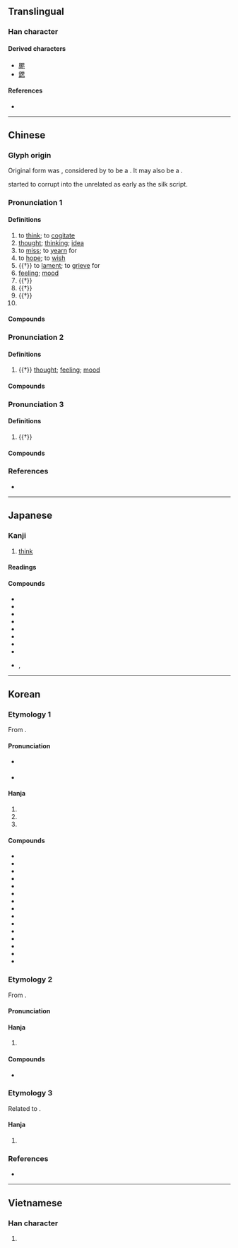 {{also|恖}}
{{character info}}
==Translingual==
{{stroke order|strokes=9}}

===Han character===
{{Han char|rn=61|rad=心|as=05|sn=9|four=60330|canj=WP|ids=⿱田心}}

====Derived characters====
* [[颸]]
* [[鍶]]

====References====
* {{Han ref|kx=0381.040|dkj=10462|dj=0709.070|hdz=42280.040|uh=601D|ud=24605|bh=ABE4|bd=44004}}

----

==Chinese==
{{zh-forms|alt=恖,𢙦}}

===Glyph origin===
{{Han etym}}
Original form was {{och-l|恖}}, considered by ''{{w|Shuowen}}'' to be a {{Han compound|ls=psc|囟|心|c1=p|c2=s|t2=heart|nocap=1}}. It may also be a {{Han compound|ls=ic|囟|心|t1=fontanel|t2=heart|nocap=1}}.

{{zh-l|*囟}} started to corrupt into the unrelated {{zh-l|*田}} as early as the silk script.

===Pronunciation 1===
{{zh-pron
|m=sī
|m-s=si1
|dg=сы1
|c=si1
|c-t=
|g=si1
|h=pfs=sṳ̂/sî;gd=si1
|h_note=sî - only in certain words (e.g. {{zh-l|*相思樹}})
|j=si1
|md=sṳ̆
|mn=xm,zz,tw:su/qz:sir/si
|mn_note=su/sir - literary; si - vernacular
|mn-t=se1
|w=1sr
|x=sr1
|mc=1
|oc=1
|cat=v,n,part,pn
}}

====Definitions====
{{zh-hanzi}}

# to [[think]]; to [[cogitate]]
# [[thought]]; [[thinking]]; [[idea]]
# to [[miss]]; to [[yearn]] for
# to [[hope]]; to [[wish]]
# {{†}} to [[lament]]; to [[grieve]] for
# [[feeling]]; [[mood]]
# {{†}} {{n-g|meaningless sentence-initial particle}}
# {{†}} {{n-g|meaningless sentence-medial particle}}
# {{†}} {{n-g|sentence-final interjectional particle}}
# {{surname|zh}}

====Compounds====
{{zh-der|思辨|思辯|思忖|思潮|思春|思凡|思考|思戀|思量|思路|思慮|思謀|思慕|思念|思前想後|思索|思維|思惟|思鄉|思想|思緒|思議|周情孔思|不假思索|情思|不三思|思文|得寸思尺|思鄉病|好學深思|安必思危|俯思|思想史|思深語近|思惹情牽|悲思|三思臺|左思右想|封建思想|慧思|復思|思舊|意意思思|亟思|反覆思維|勞心焦思|憂思|慧心巧思|慎思明辨|思婦|意思表示|意思主義|愁思|悠思|怨思|思齊|思鱸|思過|思賢如渴|思致|思省|思無邪|思渴|思想戰|思想庫|思想家|思存|思如湧泉|思如泉湧|思古幽情|思勞|思前算後|思不出位|忖前思後|心思|九思|夜思|居高思危|忒敬思|意思能力|思若湧泉|孝思|中心思想|冥思|引人遐思|三思而行|幽思|思過半|寒泉之思|動人遐思|大費神思|席夢思|思力|巧思|冥思苦想|前思後想|居安思危|導向思考|尋思|專精覃思|不加思索|子思|憂深思遠|三思|勉思|思深憂遠|怪沒意思|不犯尋思|單思病|不可思議|土思|單相思|回思|哀思|八斗陳思|千思萬想|匪夷所思|勞身焦思|反思|凝思|冥思苦索|慎思|不思|淵思寂慮|沒三思|睹物思人|旅思|研精苦思|搆思|深思|病相思|相思病|朝思夕計|朝思暮想|正思惟|樂不思蜀|毫不思量|潛神默思|挖空心思|白費心思|窮則思變|無思無慮|穆思林|深思熟慮|春思|成吉思汗|秋思|沉思|神思恍惚|神思|神仙思想|渭陽之思|研精覃思|眠思夢想|相思鳥|相思草|相思樹|相思木|相思子|相思套|相思卦|相思債|相思|目盼心思|殫精畢思|火不思|百思莫解|百思不解|深思遠慮|殫精極思|痛定思痛|焦心勞思|文思泉湧|懷新思舊|構思|熟讀精思|熟思|空勞神思|澄思寂慮|暮想朝思|有所思|文思|無慮無思|所思|省思|才思敏捷|殫思極慮|止渴思梅|才思|李思訓碑|朝思夕想|深思極慮|敬思|相思豆|用盡心思|戰略思想|長思|逆向思考|飲水思源|肚裡尋思|行思坐想|老莊思想|耄思|茶思飯想|翹思|藻思|茶飯不思|追思|色思溫|綺思|耽思|見賢思齊|見德思齊|靜極思動|胡思亂想|行成於思|致思|胡思|竭盡心思|見鞍思馬|處安思危|行思坐憶|費思量|鼠思|霜露之思|閉門思過|默思|遷思迴慮|集思廣益|苦思|遐思|首丘之思|花心思|胡思亂量|風木之思|顧思|行無越思|體大思精|面壁思過|風情月思|退思補過|胠沙思水|陳思王|遺風餘思|閉目沉思|長相思|行思|鄉思|遠慮深思|運思|縈思|閉閣思過|迷思|顧名思義|覃思|繆思女神|見異思遷|近思錄|苦思惡想|腸枯思竭|見利思義|不思進取|上思|思高本}}

===Pronunciation 2===
{{zh-pron
|m=sī,sì,2nb=literary variant
|m-s=si1
|c=si3,si1
|h=pfs=sṳ
|md=sé̤ṳ
|mn=xm,zz,tw:sù/qz:sìr/jj,ph:sì
|mn-t=se1/se3
|mc=2
|oc=n,2
|cat=n
}}
{{attn|zh|please check}}

====Definitions====
{{zh-hanzi}}

# {{†}} [[thought]]; [[feeling]]; [[mood]]

====Compounds====
{{zh-der|fold=1|意思|不好意思|好意思}}

===Pronunciation 3===
{{zh-pron
|m=sāi
|c=soi1
|cat=a
}}

====Definitions====
{{zh-hanzi}}

# {{†}} {{zh-alt-form|䰄|[[heavily]] [[bearded]]}}

====Compounds====
{{zh-der|fold=1|于思|䯱思}}

===References===
* {{R:yue:Hanzi}}

----

==Japanese==

===Kanji===
{{ja-kanji|grade=2|rs=心05}}

# [[think]]

====Readings====
{{ja-readings
|goon=し
|kanon=し
|kun=おも-う<おも-ふ, おも-い<おも-ひ, おぼ-しい
}}

====Compounds====
{{der-top3|Compounds}}
* {{ja-r|思%案|し%あん}}
* {{ja-r|思%惟|し%い}}
* {{ja-r|思%考|し%こう}}
* {{ja-r|思%索|し%さく}}
* {{ja-r|思%春%期|し%しゅん%き|[[adolescence]]}}
* {{ja-r|思%想|し%そう}}
* {{ja-r|思%慕|し%ぼ}}
* {{ja-r|思%慮|し%りょ|[[prudence]], [[discretion]]}}
* {{ja-r|思%料|し%りょう|rom=-}}, {{ja-r|思%量|し%りょう}}
{{der-bottom}}

----

==Korean==

===Etymology 1===
From {{der|ko|ltc|sort=사|-}} {{ltc-l|思|id=1}}.
{{hanja-ety
|dk={{hanja-dongguk|ᄉᆞᆼ|sò|i=y}}
|m={{hanja-sinjeung|ᄉᆞ|so}}
|mh=[[ᄉᆡᇰ각|ᄉᆡᆼ각]] ᄉᆞ
|m2={{hanja-gwangju|ᄉᆞ|so}}
|m2h=[[ᄉᆞ라ᇰ|ᄉᆞ량]] ᄉᆞ
|em={{hanja-juhae|ᄉᆞ|so}}
|emun=[[ᄉᆡᆼ각]] ᄉᆞ
}}
====Pronunciation====
* {{sense|to think; etc.}} {{ko-hanja-pron|사}}
* {{sense|in {{ko-l|사상|[[thought]]|思想}}}} {{ko-hanja-pron|사|l=y}}

====Hanja====
{{ko-hanja-search}}
{{ko-hanja|생각하다|생각할|사}}

# {{hanja form of|사|to [[think]]}}
# {{hanja form of|사|[[thought]]; [[thinking]]; [[idea]]}}
# {{hanja form of|사|to [[miss]]; to [[yearn]] for}}

====Compounds====
{{der-top3|Compounds}}
* {{ko-l|사고|思考}}
* {{ko-l|사념|思念}}
* {{ko-l|사량|思量}}
* {{ko-l|사려|思慮}}
* {{ko-l|사료|思料}}
* {{ko-l|사모|思慕}}
* {{ko-l|사변|思辨}}
* {{ko-l|사상|思想}}
* {{ko-l|사색|思索}}
* {{ko-l|사유|思惟}}
* {{ko-l|사조|思潮}}
* {{ko-l|노사|勞思}}
* {{ko-l|고사|苦思}}
* {{ko-l|심사|深思}}
* {{ko-l|사춘기|思春期}}
{{der-bottom}}

===Etymology 2===
From {{der|ko|ltc|sort=사|-}} {{ltc-l|思|id=2}}. 
{{hanja-ety
|dk={{hanja-dongguk|ᄉᆞᆼ〮|só|i=y}}
|m={{hanja-sinjeung|ᄉᆞ|so}}
|mh=[[ᄠᅳᆮ]] ᄉᆞ<ref>去聲</ref>
|em={{hanja-juhae|ᄉᆞ|so}}
|emun=[[의사|의ᄉᆞ]] ᄉᆞ
|ref=<references/>
}}
====Pronunciation====
{{ko-hanja-pron|사}}

====Hanja====
{{ko-hanja|생각|사}}

# {{hanja form of|사|[[thought]]}}

====Compounds====
{{der-top3|Compounds}}
* {{ko-l|의사|意思}}
{{der-bottom}}

===Etymology 3===
Related to {{cog|ltc|-}} {{ltc-l|䰄|tr=sʌi}}.

====Hanja====
{{ko-hanja|[[수염|수염]][[이]] [[많다|많을]]|새}}

# {{lb|ko|literary Chinese}} {{alt form|ko|䰄||{{hanja form of|새|[[heavily]] [[bearded]]}}}}

===References===
* {{R:hanjadoc|3366}}

----

==Vietnamese==

===Han character===
{{vi-readings|reading=tư, tơ, tứ|rs=心05}}

# {{rfdef|vi|sort=心05}}